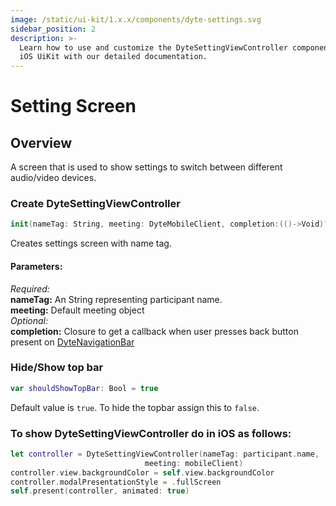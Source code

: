 ```yaml
---
image: /static/ui-kit/1.x.x/components/dyte-settings.svg
sidebar_position: 2
description: >-
  Learn how to use and customize the DyteSettingViewController component in Ospi's
  iOS UiKit with our detailed documentation.
---
```


# Setting Screen

## Overview

A screen that is used to show settings to switch between different audio/video devices.

### Create DyteSettingViewController

```swift
init(nameTag: String, meeting: DyteMobileClient, completion:(()->Void)? = nil)
```

Creates settings screen with name tag.

#### Parameters:

_Required:_  
**nameTag:** An String representing participant name.  
**meeting:** Default meeting object  
_Optional:_  
**completion:** Closure to get a callback when user presses back button present on [DyteNavigationBar](/ios/components/dyte-navigationbar)

### Hide/Show top bar

```swift
var shouldShowTopBar: Bool = true
```

Default value is `true`. To hide the topbar assign this to `false`.

### To show DyteSettingViewController do in iOS as follows:

```swift
let controller = DyteSettingViewController(nameTag: participant.name,
                              meeting: mobileClient)
controller.view.backgroundColor = self.view.backgroundColor
controller.modalPresentationStyle = .fullScreen
self.present(controller, animated: true)
```

<head>
  <title>iOS DyteSettingViewController</title>
</head>
